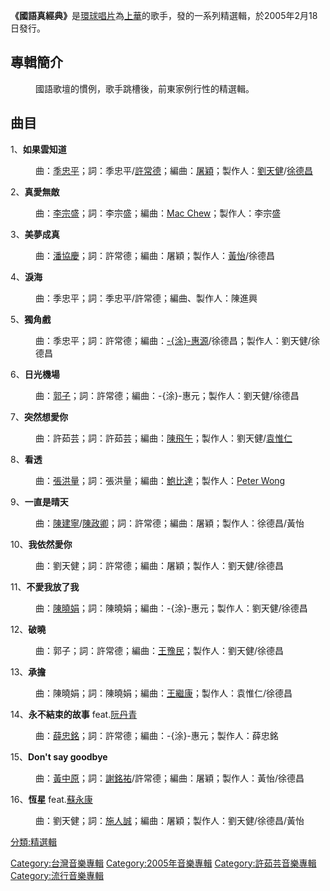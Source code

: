 {{Album infobox | <!-- See Wikipedia:WikiProject_Albums -->
|  Name        = 國語真經典
|  Type        = [[精選輯|精選輯]]
|  Artist      = [[許茹芸|許茹芸]]
|  Cover       = Valen hsu - 國語真經典.jpg
|  Released    = 2005年2月18日
|  Recorded    =
|  Genre       = [[流行音樂|流行音樂]]
|  Length      =
|  Label       = [[環球唱片|環球唱片]] 發行
|  Producer    = 
|  Reviews     =
|  Last album  = [[我愛夜|我愛夜]]<br />(2003年)
|  This album  = '''國語真經典'''<br />(2005年)
|  Next album  = [[永遠的朋友典藏精選|永遠的朋友典藏精選]]<br />(2007年)
}}

'''《國語真經典》'''是[[環球唱片|環球唱片]]為[[上華唱片|上華]]的歌手，發的一系列精選輯，於2005年2月18日發行。

==專輯簡介==

:國語歌壇的慣例，歌手跳槽後，前東家例行性的精選輯。

==曲目==
1、'''如果雲知道'''
:曲：[[季忠平|季忠平]]；詞：季忠平/[[許常德|許常德]]；編曲：[[屠穎|屠穎]]；製作人：[[劉天健|劉天健]]/[[徐德昌|徐德昌]]
2、'''真愛無敵'''
:曲：[[李宗盛|李宗盛]]；詞：李宗盛；編曲：[[Mac_Chew|Mac Chew]]；製作人：李宗盛
3、'''美夢成真'''
:曲：[[潘協慶|潘協慶]]；詞：許常德；編曲：屠穎；製作人：[[黃怡|黃怡]]/徐德昌
4、'''淚海'''
:曲：季忠平；詞：季忠平/許常德；編曲、製作人：陳進興
5、'''獨角戲'''
:曲：季忠平；詞：許常德；編曲：[[涂惠元|-{涂}-惠源]]/徐德昌；製作人：劉天健/徐德昌
6、'''日光機場'''
:曲：[[郭子|郭子]]；詞：許常德；編曲：-{涂}-惠元；製作人：劉天健/徐德昌
7、'''突然想愛你'''
:曲：許茹芸；詞：許茹芸；編曲：[[陳飛午|陳飛午]]；製作人：劉天健/[[袁惟仁|袁惟仁]]
8、'''看透'''
:曲：[[張洪量|張洪量]]；詞：張洪量；編曲：[[鮑比達|鮑比達]]；製作人：[[Peter_Wong|Peter Wong]]
9、'''一直是晴天'''
:曲：[[陳建寧|陳建寧]]/[[陳政卿|陳政卿]]；詞：許常德；編曲：屠穎；製作人：徐德昌/黃怡
10、'''我依然愛你'''
:曲：劉天健；詞：許常德；編曲：屠穎；製作人：劉天健/徐德昌
11、'''不愛我放了我'''
:曲：[[陳曉娟|陳曉娟]]；詞：陳曉娟；編曲：-{涂}-惠元；製作人：劉天健/徐德昌
12、'''破曉'''
:曲：郭子；詞：許常德；編曲：[[王豫民|王豫民]]；製作人：劉天健/徐德昌
13、'''承擔'''
:曲：陳曉娟；詞：陳曉娟；編曲：[[王繼康|王繼康]]；製作人：袁惟仁/徐德昌
14、'''永不結束的故事'''  feat.[[阮丹青|阮丹青]]
:曲：[[薛忠銘|薛忠銘]]；詞：許常德；編曲：-{涂}-惠元；製作人：薛忠銘
15、'''Don't say goodbye'''
:曲：[[黃中原|黃中原]]；詞：[[謝銘祐|謝銘祐]]/許常德；編曲：屠穎；製作人：黃怡/徐德昌
16、'''恆星''' feat.[[蘇永康|蘇永康]]
:曲：劉天健；詞：[[施人誠|施人誠]]；編曲：屠穎；製作人：劉天健/徐德昌/黃怡


{{許茹芸}}

[[Category:台灣音樂專輯|Category:台灣音樂專輯]]
[[Category:2005年音樂專輯|Category:2005年音樂專輯]]
[[Category:許茹芸音樂專輯|Category:許茹芸音樂專輯]]
[[Category:流行音樂專輯|Category:流行音樂專輯]]
[[分類:精選輯|分類:精選輯]]
